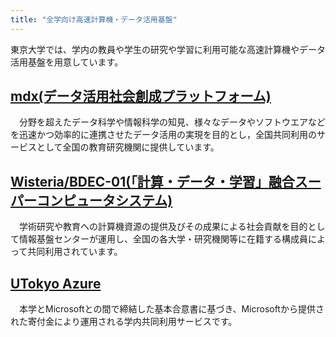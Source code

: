 ```yaml
---
title: "全学向け高速計算機・データ活用基盤"
---
```


東京大学では、学内の教員や学生の研究や学習に利用可能な高速計算機やデータ活用基盤を用意しています。

## [mdx(データ活用社会創成プラットフォーム)](https://mdx.jp/)
　分野を超えたデータ科学や情報科学の知見、様々なデータやソフトウエアなどを迅速かつ効率的に連携させたデータ活用の実現を目的とし，全国共同利用のサービスとして全国の教育研究機関に提供しています。
## [Wisteria/BDEC-01(「計算・データ・学習」融合スーパーコンピュータシステム)](https://www.cc.u-tokyo.ac.jp/supercomputer/wisteria/service/)
　学術研究や教育への計算機資源の提供及びその成果による社会貢献を目的として情報基盤センターが運用し、全国の各大学・研究機関等に在籍する構成員によって共同利用されています。
## [UTokyo Azure](utokyo_azure)
　本学とMicrosoftとの間で締結した基本合意書に基づき、Microsoftから提供された寄付金により運用される学内共同利用サービスです。
